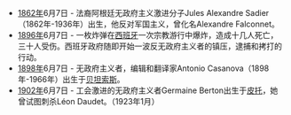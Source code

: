 * [[1862年|1862年]]6月7日 - 法裔阿根廷无政府主义激进分子Jules Alexandre Sadier（1862年-1936年）出生，他反对军国主义，曾化名Alexandre Falconnet。
* [[1896年|1896年]]6月7日 - 一枚炸弹在[[西班牙|西班牙]]一次宗教游行中爆炸，造成十几人死亡，三十人受伤。西班牙政府随即开始一波反无政府主义者的镇压，逮捕和拷打的行动。
* [[1898年|1898年]]6月7日 - 无政府主义者，编辑和翻译家Antonio Casanova（1898年-1966年）出生于[[贝坦索斯|贝坦索斯]]。
* [[1902年|1902年]]6月7日 - 工会激进的无政府主义者Germaine Berton出生于[[皮托|皮托]]，她曾试图刺杀Léon Daudet。（1923年1月）